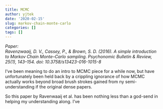```yaml
---
title: MCMC
author: yjtek
date: '2020-02-15'
slug: markov-chain-monte-carlo
categories: []
tags: []
---
```


*Paper:*
<br>
*Ravenzwaaij, D. V., Cassey, P., & Brown, S. D. (2016). A simple introduction to Markov Chain Monte–Carlo sampling. Psychonomic Bulletin & Review, 25(1), 143–154. doi: 10.3758/s13423-016-1015-8*
<br>

I've been meaning to do an intro to MCMC piece for a while now, but have unfortunately been held back by a crippling ignorance of how MCMC actually works beyond broad brush strokes gained from ny semi-understanding if the original dense papers.

So this paper by Ravenwaaij et al. has been nothing less than a god-send in helping my understanding along. I've